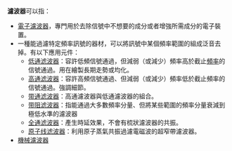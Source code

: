 '''濾波器'''可以指：
* [[電子濾波器|電子濾波器]]，專門用於去除信號中不想要的成分或者增強所需成分的電子裝置。
* 一種能過濾特定頻率訊號的器材，可以將訊號中某個頻率範圍的組成泛音去掉。有以下應用元件：
** [[低通滤波器|低通滤波器]]：容許低頻信號通過，但減弱（或減少）頻率高於截止[[頻率|頻率]]的信號通過。用在繪製長期走勢或均化。
** [[高通滤波器|高通滤波器]]：容許高頻信號通過、但減弱（或減少）頻率低於截止頻率的信號通過。強調細節。
** [[带通滤波器|带通滤波器]]：高通濾波器與低通濾波器的組合。
** [[带阻滤波器|带阻滤波器]]：指能通過大多數頻率分量、但將某些範圍的頻率分量衰減到極低水準的濾波器
** [[全通滤波器|全通滤波器]]：產生時延效果，不會有梳狀濾波器的共振。
** [[原子线滤波器|原子线滤波器]]：利用原子蒸氣共振過濾電磁波的超窄帶濾波器。
* [[機械濾波器|機械濾波器]]
{{disambig|CAT=三字消歧义}}